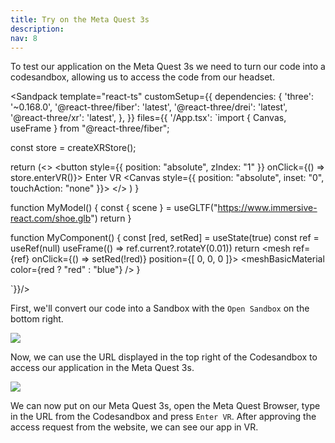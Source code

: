 ```yaml
---
title: Try on the Meta Quest 3s
description: 
nav: 8
---
```


To test our application on the Meta Quest 3s we need to turn our code into a codesandbox, allowing us to access the code from our headset.

<Sandpack
  template="react-ts"
  customSetup={{
    dependencies: {
      'three': '~0.168.0',
      '@react-three/fiber': 'latest',
      '@react-three/drei': 'latest',
      '@react-three/xr': 'latest',
    },
  }}
  files={{
    '/App.tsx': `import { Canvas, useFrame } from "@react-three/fiber";

const store = createXRStore();

  return (<>
    <button style={{ position: "absolute", zIndex: "1" }} onClick={() => store.enterVR()}>
        Enter VR
    </button>
    <Canvas style={{ position: "absolute", inset: "0", touchAction: "none" }}>
      <XR store={store}>
        <Environment preset="warehouse" />
        <MyComponent />
        <MyModel />
      </XR>
    </Canvas>
    </>
  )
}

function MyModel() {
    const { scene } = useGLTF("https://www.immersive-react.com/shoe.glb")
    return <primitive object={scene} />
}

function MyComponent() {
    const [red, setRed] = useState(true)
    const ref = useRef<Mesh>(null)
    useFrame(() => ref.current?.rotateY(0.01)) 
    return <mesh ref={ref} onClick={() => setRed(!red)} position={[ 0, 0, 0 ]}>
        <boxGeometry/>
        <meshBasicMaterial color={red ? "red" : "blue"} />
    </mesh>
}

`}}/>

First, we'll convert our code into a Sandbox with the `Open Sandbox` on the bottom right.

![](./open-sandbox.jpg)

Now, we can use the URL displayed in the top right of the Codesandbox to access our application in the Meta Quest 3s.

![](./codesandbox-url.png)

We can now put on our Meta Quest 3s, open the Meta Quest Browser, type in the URL from the Codesandbox and press `Enter VR`. After approving the access request from the website, we can see our app in VR.
